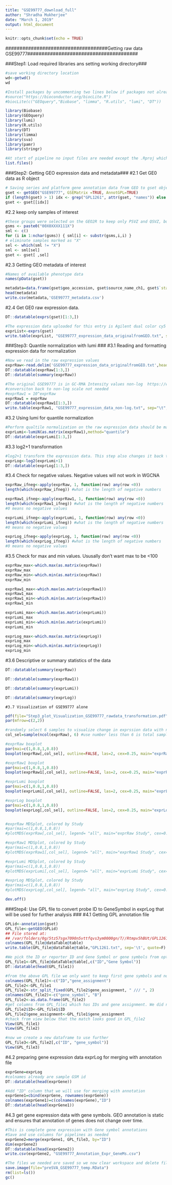 ```yaml
---
title: "GSE99777_download_full"
author: "Shradha Mukherjee"
date: "March 1, 2019"
output: html_document
---
```


```r
knitr::opts_chunk$set(echo = TRUE)
```

####################################Getting raw data GSE99777####################################### 

###Step1: Load required libraries ans setting working directory###

```r
#save working directory location
wd<-getwd()
wd
```

```r
#Install packages by uncommenting two lines below if packages not already installed before
#source("https://bioconductor.org/biocLite.R")
#biocLite(c("GEOquery","Biobase", "limma", "R.utils", "lumi", "DT"))

library(Biobase)
library(GEOquery)
library(lumi)
library(R.utils)
library(DT)
library(limma)
library(sva)
library(pamr)
library(stringr)
```

```r
#At start of pipeline no input files are needed except the .Rproj which sets working directory to current directory and keeps R environment independent of other folders and the .Rmd R code
list.files()
```

###Step2: Getting GEO expression data and metadata###
  #2.1 Get GE0 data as R object
```r
# Saving series and platform gene annotation data from GEO to gset object
gset <- getGEO("GSE99777", GSEMatrix =TRUE, AnnotGPL=TRUE)
if (length(gset) > 1) idx <- grep("GPL1261", attr(gset, "names")) else idx <- 1
gset <- gset[[idx]] 
```

  #2.2 keep only samples of interest
```r
#these groups were selected on the GEO2R to keep only PSVZ and QSVZ, but not the irradiated PSVZ. Also do not get one sample from PSVZ and one from QSVZ which have NA values only in gene expression
gsms <- paste0("00X0XXXX111X")
sml <- c()
for (i in 1:nchar(gsms)) { sml[i] <- substr(gsms,i,i) }
# eliminate samples marked as "X"
sel <- which(sml != "X")
sml <- sml[sel]
gset <- gset[ ,sel]  
```

  #2.3 Getting GEO metadata of interest
```r
#Names of available phenotype data
names(pData(gset))
```

```r
metadata=data.frame(gset$geo_accession, gset$source_name_ch1, gset$`state:ch1`, gset$`tissue:ch1`, gset$`gender:ch1`)
head(metadata)
write.csv(metadata,'GSE99777_metadata.csv')
```

  #2.4 Get GE0 raw expression data. 
```r
DT::datatable(exprs(gset)[1:3,])
```

```r
#The expression data uploaded for this entry is Agilent dual color cy5 cy3 label microarray 
exprList<-exprs(gset)
write.table(exprList, "GSE99777_expression_data_originalfromGEO.txt", sep="\t", quote=F)
```

###Step3: Quantile normalization with lumi ###
  #3.1 Reading and formatting expression data for normalization
```r
#Now we read in the raw expression values
exprRaw<-read.delim('GSE99777_expression_data_originalfromGEO.txt',header=T, sep='\t')
DT::datatable(exprRaw[1:3,])
DT::datatable(summary(exprRaw))
```

```r
#The original GSE99777 is in GC-RMA Intensity values non-log  https://www.ncbi.nlm.nih.gov/geo/query/acc.cgi?acc=GSM2652126
#conversiton back to non-log scale not needed
#exprRaw1 = 10^exprRaw
exprRaw1 = exprRaw
DT::datatable(exprRaw1[1:3,])
write.table(exprRaw1, "GSE99777_expression_data_non-log.txt", sep="\t", quote=F)
```

  #3.2 Using lumi for quantile normalization  
```r
#Perform qualtile normalization on the raw expression data should be matrix format.
exprLumi<-lumiN(as.matrix(exprRaw1),method="quantile")
DT::datatable(exprLumi[1:3,])
```

  #3.3 log2+1 transformation
```r
#log2+1 transform the expression data. This step also changes it back to data frame format
exprLog<-log2(exprLumi+1)
DT::datatable(exprLog[1:3,])
```

  #3.4 Check for negative values. Negative values will not work in WGCNA
```r
exprRaw_ifneg<-apply(exprRaw, 1, function(row) any(row <0))
length(which(exprRaw_ifneg)) #what is the length of negative numbers

exprRaw1_ifneg<-apply(exprRaw1, 1, function(row) any(row <0))
length(which(exprRaw1_ifneg)) #what is the length of negative numbers
#0 means no negative values

exprLumi_ifneg<-apply(exprLumi, 1, function(row) any(row <0))
length(which(exprLumi_ifneg)) #what is the length of negative numbers
#0 means no negative values 

exprLog_ifneg<-apply(exprLog, 1, function(row) any(row <0))
length(which(exprLog_ifneg)) #what is the length of negative numbers
#0 means no negative values 
```

  #3.5 Check for max and min values. Ususally don't want max to be <100 
```r
exprRaw_max<-which.max(as.matrix(exprRaw))
exprRaw_max
exprRaw_min<-which.min(as.matrix(exprRaw))
exprRaw_min

exprRaw1_max<-which.max(as.matrix(exprRaw1))
exprRaw1_max
exprRaw1_min<-which.min(as.matrix(exprRaw1))
exprRaw1_min

exprLumi_max<-which.max(as.matrix(exprLumi))
exprLumi_max
exprLumi_min<-which.min(as.matrix(exprLumi))
exprLumi_min

exprLog_max<-which.max(as.matrix(exprLog))
exprLog_max
exprLog_min<-which.min(as.matrix(exprLog))
exprLog_min
```

  #3.6 Descriptive or summary statistics of the data
```r
DT::datatable(summary(exprRaw))
```

```r
DT::datatable(summary(exprRaw1))
```

```r
DT::datatable(summary(exprLumi))
```

```r
DT::datatable(summary(exprLog))
```

	#3.7 Visualization of GSE99777 alone
```r
pdf(file="Step3_plot_Visualization_GSE99777_rawdata_transformation.pdf",height=5,width=5)
par(mfrow=c(2,2))

#randomly select 6 samples to visualize change in exprssion data with normalization. Trying to visualiza all sample is too many and hard to see
col_sel=sample(ncol(exprRaw), 6) #use number less than 6 is total samples is less than 6

#exprRaw boxplot
par(mai=c(1,0.8,1,0.8))
boxplot(exprRaw[,col_sel], outline=FALSE, las=2, cex=0.25, main="exprRaw", col="yellow")

#exprRaw1 boxplot
par(mai=c(1,0.8,1,0.8))
boxplot(exprRaw1[,col_sel], outline=FALSE, las=2, cex=0.25, main="exprRaw1", col="yellow")

#exprLumi boxplot
par(mai=c(1,0.8,1,0.8))
boxplot(exprLumi[,col_sel], outline=FALSE, las=2, cex=0.25, main="exprLumi", col="yellow")

#exprLog boxplot
par(mai=c(1,0.8,1,0.8))
boxplot(exprLog[,col_sel], outline=FALSE, las=2, cex=0.25, main="exprLog", col="yellow")


#exprRaw MDSplot, colored by Study
#par(mai=c(1,0.8,1,0.8))
#plotMDS(exprRaw[,col_sel], legend= "all", main="exprRaw Study", cex=0.5)#like PCA plot

#exprRaw1 MDSplot, colored by Study
#par(mai=c(1,0.8,1,0.8))
#plotMDS(exprRaw1[,col_sel], legend= "all", main="exprRaw1 Study", cex=0.5)#like PCA plot

#exprLumi MDSplot, colored by Study
#par(mai=c(1,0.8,1,0.8))
#plotMDS(exprLumi[,col_sel], legend= "all", main="exprLumi Study", cex=0.5)#like PCA plot

#exprLog MDSplot, colored by Study
#par(mai=c(1,0.8,1,0.8))
#plotMDS(exprLog[,col_sel], legend= "all", main="exprLog Study", cex=0.5)#like PCA plot

dev.off()
```

###Step4: Use GPL file to convert probe ID to GeneSymbol in exprLog that will be used for further analysis ###
  #4.1 Getting GPL annotation file 
```r
GPLid<-annotation(gset)
GPL_file<-getGEO(GPLid)
## File stored at:
## /var/folders/0g/5tz57sgx7090n5vttfqvs3ym0000gn/T//Rtmpv5hBUt/GPL1261.soft
colnames(GPL_file@dataTable@table)
write.table(GPL_file@dataTable@table,"GPL1261.txt", sep='\t', quote=F)
```

```r
#We pick the ID or reporter ID and Gene Symbol or gene symbols from options displayed above. We need this to annotate expression data. Will use ID to combine.
GPL_file1<-GPL_file@dataTable@table[,c("ID","Gene Symbol")]
DT::datatable(head(GPL_file1))
```

```r
#from the above GPL file we only want to keep first gene symbols and not any other gene name types
colnames(GPL_file1)<-c("ID","gene_assignment")
GPL_file2<-GPL_file1
GPL_file2<-str_split_fixed(GPL_file2$gene_assignment, " /// ", 2)
colnames(GPL_file2)<-c("gene_symbol", "B")
GPL_file2<-as.data.frame(GPL_file2)
#get columns from GPL_file1 which has IDs and gene assignment. We did not change order so this we can import the said columns into the data frame
GPL_file2$ID<-GPL_file1$ID
GPL_file2$gene_assignment<-GPL_file1$gene_assignment
#chack from view below that the match looks good in GPL_file2
View(GPL_file1)
View(GPL_file2)
```

```r
#now we create a new dataframe to use further
GPL_file3<-GPL_file2[,c("ID", "gene_symbol")]
View(GPL_file3)
```

  #4.2 preparing gene expression data exprLog for merging with annotation file
```r
exprGene=exprLog
#colnames already are sample GSM id
DT::datatable(head(exprGene))
```

```r
#Add "ID" column that we will use for merging with annotation
exprGene1=cbind(exprGene, rownames(exprGene))
colnames(exprGene1)=c(colnames(exprGene),"ID")
DT::datatable(head(exprGene1))
```

  #4.3 get gene expression data with gene symbols. GEO annotation is static and ensures that annotation of genes does not change over time.
```r
#This is complete gene expression with Gene symbol annotations
#Save and use columns for pipelines as needed
exprGene2=merge(exprGene1, GPL_file3, by="ID")
dim(exprGene2)
DT::datatable(head(exprGene2))
write.csv(exprGene2, "GSE99777_Annotation_Expr_GeneMs.csv")
```

```r
#The files we needed are saved so we now clear workspace and delete files and folders that are not needed 
save.image(file="preSVA_GSE99777_temp.RData")
rm(list=ls())
gc()
```
